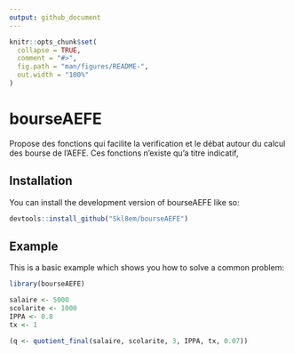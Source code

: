 ```yaml
---
output: github_document
---
```


<!-- README.md is generated from README.Rmd. Please edit that file -->

```r
knitr::opts_chunk$set(
  collapse = TRUE,
  comment = "#>",
  fig.path = "man/figures/README-",
  out.width = "100%"
)
```

# bourseAEFE

<!-- badges: start -->
<!-- badges: end -->

Propose des fonctions qui facilite la verification et le débat autour du calcul des bourse de l'AEFE. Ces fonctions n'existe qu'a titre indicatif, 

## Installation

You can install the development version of bourseAEFE like so:

``` r
devtools::install_github("Skl8em/bourseAEFE")
```

## Example

This is a basic example which shows you how to solve a common problem:

```r
library(bourseAEFE)

salaire <- 5000
scolarite <- 1000
IPPA <- 0.8
tx <- 1

(q <- quotient_final(salaire, scolarite, 3, IPPA, tx, 0.07))

```
